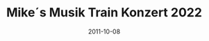 ---
title: Mike´s Musik Train Konzert 2022
date: 2011-10-08
image: "/images/mcv/mmt-konzert.jpeg"
width: 1125
height: 1500
---
